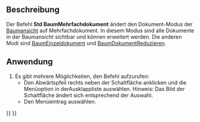 <languages/>

{{Docnav/de
|[[Std_TreeSingleDocument/de|BaumEinzeldokument]]
|[[Std_TreeCollapseDocument/de|BaumDokumentReduzieren]]
|[[Std_View_Menu/de|Std Menü Ansicht]]
|IconL=Std_TreeSingleDocument.svg
|IconR=Std_TreeCollapseDocument.svg
|IconC=Freecad.svg
}}

{{GuiCommand/de
|Name=Std TreeMultiDocument
|Name/de=Std BaumMehrfachdokument
|MenuLocation=Ansicht → Baumansicht-Aktionen → Mehrfachdokument
|Workbenches=Alle
|Version=0.19
|SeeAlso=[[Std_TreeSingleDocument/de|Std BaumEinfachdokument]], [[Std_TreeCollapseDocument/de|Std BaumDokumentReduzieren]]
}}

<span id="Description"></span>
==Beschreibung==

Der Befehl '''Std BaumMehrfachdokument''' ändert den Dokument-Modus der [[Tree_view/de|Baumansicht]] auf Mehrfachdokument. In diesem Modus sind alle Dokumente in der Baumansicht sichtbar und können erweitert werden. Die anderen Modi sind [[Std_TreeMultiDocument/de|BaumEinzeldokument]] und [[Std_TreeCollapseDocument/de|BaumDokumentReduzieren]].

<span id="Usage"></span>
==Anwendung==

# Es gibt mehrere Möglichkeiten, den Befehl aufzurufen:
#* Den Abwärtspfeil rechts neben der Schaltfläche {{Button|[[Image:Std_TreeSyncView.svg|16px]]}} anklicken und die Menüoption {{MenuCommand|Mehrfachdokument}} in derAusklappliste auswählen. Hinweis: Das Bild der Schaltfläche ändert sich entsprechend der Auswahl.
#* Den Menüeintrag {{MenuCommand|Ansicht → Baumansicht-Aktionen → Mehrfachdokument}} auswählen.


{{Docnav/de
|[[Std_TreeSingleDocument/de|BaumEinzeldokument]]
|[[Std_TreeCollapseDocument/de|BaumDokumentReduzieren]]
|[[Std_View_Menu/de|Std Menü Ansicht]]
|IconL=Std_TreeSingleDocument.svg
|IconR=Std_TreeCollapseDocument.svg
|IconC=Freecad.svg
}}

{{Std_Base_navi{{#translation:}}}}
{{Userdocnavi{{#translation:}}}}